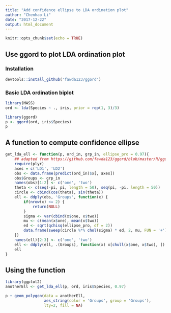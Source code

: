 ```yaml
---
title: "Add confidence ellipse to LDA ordination plot"
author: "Chenhao Li"
date: "2017-12-22"
output: html_document
---
```


```r
knitr::opts_chunk$set(echo = TRUE)
```

## Use ggord to plot LDA ordination plot

### Installation

```r
devtools::install_github('fawda123/ggord')
```

### Basic LDA ordination biplot
```r
library(MASS)
ord <- lda(Species ~ ., iris, prior = rep(1, 3)/3)

library(ggord)
p <- ggord(ord, iris$Species)
p
```

## A function to compute confidence ellipse
```r
get_lda_ell <- function(p, ord_in, grp_in, ellipse_pro = 0.97){
    ## adapted from https://github.com/fawda123/ggord/blob/master/R/ggord.R
    require(plyr)
    axes = c('LD1', 'LD2')
    obs <- data.frame(predict(ord_in)$x[, axes])
    obs$Groups <- grp_in
    names(obs)[1:2] <- c('one', 'two')
    theta <- c(seq(-pi, pi, length = 50), seq(pi, -pi, length = 50))
    circle <- cbind(cos(theta), sin(theta))
    ell <- ddply(obs, 'Groups', function(x) {
        if(nrow(x) <= 2) {
            return(NULL)
        }
        sigma <- var(cbind(x$one, x$two))
        mu <- c(mean(x$one), mean(x$two))
        ed <- sqrt(qchisq(ellipse_pro, df = 2))
        data.frame(sweep(circle %*% chol(sigma) * ed, 2, mu, FUN = '+'))
    })
    names(ell)[2:3] <- c('one', 'two')
    ell <- ddply(ell, .(Groups), function(x) x[chull(x$one, x$two), ])
    ell
}
```

## Using the function
```r
library(ggplot2)
anotherEll <- get_lda_ell(p, ord, iris$Species, 0.97)

p + geom_polygon(data = anotherEll, 
                 aes_string(color = 'Groups', group = 'Groups'),
                 lty=2, fill = NA)

```

